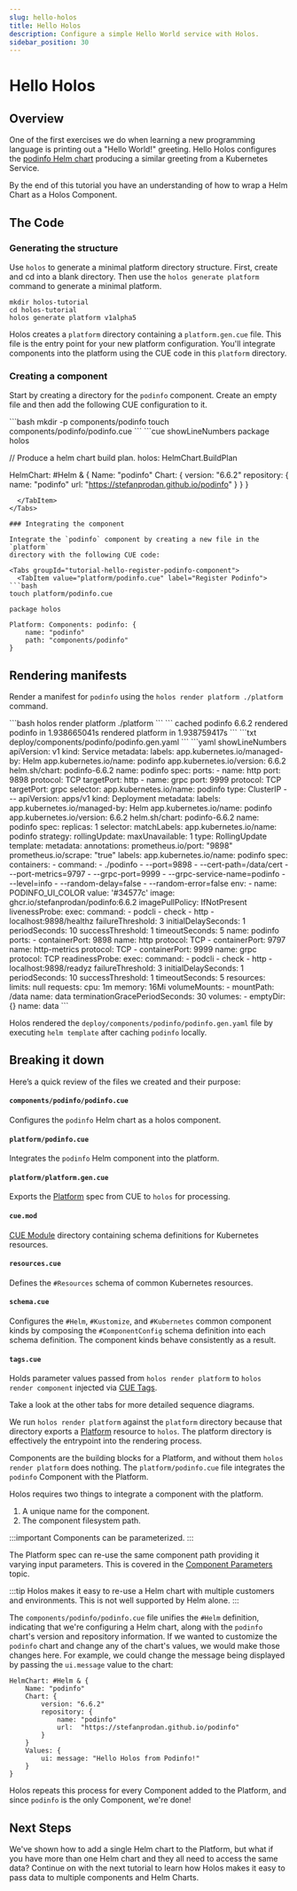 ```yaml
---
slug: hello-holos
title: Hello Holos
description: Configure a simple Hello World service with Holos.
sidebar_position: 30
---
```



# Hello Holos

## Overview

One of the first exercises we do when learning a new programming language is
printing out a "Hello World!" greeting. Hello Holos configures the [podinfo Helm
chart][podinfo] producing a similar greeting from a Kubernetes Service.

By the end of this tutorial you have an understanding of how to wrap a Helm
Chart as a Holos Component.

## The Code

### Generating the structure

Use `holos` to generate a minimal platform directory structure.  First, create
and cd into a blank directory. Then use the `holos generate platform` command to
generate a minimal platform.

```shell
mkdir holos-tutorial
cd holos-tutorial
holos generate platform v1alpha5
```

Holos creates a `platform` directory containing a `platform.gen.cue` file.  This
file is the entry point for your new platform configuration.  You'll integrate
components into the platform using the CUE code in this `platform` directory.

### Creating a component

Start by creating a directory for the `podinfo` component.  Create an empty file
and then add the following CUE configuration to it.

<Tabs groupId="tutorial-hello-podinfo-helm-cue-code">
  <TabItem value="components/podinfo/podinfo.cue" label="Podinfo Helm Chart">
```bash
mkdir -p components/podinfo
touch components/podinfo/podinfo.cue
```
```cue showLineNumbers
package holos

// Produce a helm chart build plan.
holos: HelmChart.BuildPlan

HelmChart: #Helm & {
	Name: "podinfo"
	Chart: {
		version: "6.6.2"
		repository: {
			name: "podinfo"
			url:  "https://stefanprodan.github.io/podinfo"
		}
	}
}
```
  </TabItem>
</Tabs>

### Integrating the component

Integrate the `podinfo` component by creating a new file in the `platform`
directory with the following CUE code:

<Tabs groupId="tutorial-hello-register-podinfo-component">
  <TabItem value="platform/podinfo.cue" label="Register Podinfo">
```bash
touch platform/podinfo.cue
```
```cue showLineNumbers
package holos

Platform: Components: podinfo: {
	name: "podinfo"
	path: "components/podinfo"
}
```
  </TabItem>
</Tabs>

## Rendering manifests

Render a manifest for `podinfo` using the `holos render platform ./platform`
command.

<Tabs groupId="tutorial-hello-render-manifests">
  <TabItem value="command" label="Command">
```bash
holos render platform ./platform
```
  </TabItem>
  <TabItem value="output" label="Output">
```
cached podinfo 6.6.2
rendered podinfo in 1.938665041s
rendered platform in 1.938759417s
```
  </TabItem>
  <TabItem value="manifest" label="Rendered Manifest">
```txt
deploy/components/podinfo/podinfo.gen.yaml
```
```yaml showLineNumbers
apiVersion: v1
kind: Service
metadata:
  labels:
    app.kubernetes.io/managed-by: Helm
    app.kubernetes.io/name: podinfo
    app.kubernetes.io/version: 6.6.2
    helm.sh/chart: podinfo-6.6.2
  name: podinfo
spec:
  ports:
  - name: http
    port: 9898
    protocol: TCP
    targetPort: http
  - name: grpc
    port: 9999
    protocol: TCP
    targetPort: grpc
  selector:
    app.kubernetes.io/name: podinfo
  type: ClusterIP
---
apiVersion: apps/v1
kind: Deployment
metadata:
  labels:
    app.kubernetes.io/managed-by: Helm
    app.kubernetes.io/name: podinfo
    app.kubernetes.io/version: 6.6.2
    helm.sh/chart: podinfo-6.6.2
  name: podinfo
spec:
  replicas: 1
  selector:
    matchLabels:
      app.kubernetes.io/name: podinfo
  strategy:
    rollingUpdate:
      maxUnavailable: 1
    type: RollingUpdate
  template:
    metadata:
      annotations:
        prometheus.io/port: "9898"
        prometheus.io/scrape: "true"
      labels:
        app.kubernetes.io/name: podinfo
    spec:
      containers:
      - command:
        - ./podinfo
        - --port=9898
        - --cert-path=/data/cert
        - --port-metrics=9797
        - --grpc-port=9999
        - --grpc-service-name=podinfo
        - --level=info
        - --random-delay=false
        - --random-error=false
        env:
        - name: PODINFO_UI_COLOR
          value: '#34577c'
        image: ghcr.io/stefanprodan/podinfo:6.6.2
        imagePullPolicy: IfNotPresent
        livenessProbe:
          exec:
            command:
            - podcli
            - check
            - http
            - localhost:9898/healthz
          failureThreshold: 3
          initialDelaySeconds: 1
          periodSeconds: 10
          successThreshold: 1
          timeoutSeconds: 5
        name: podinfo
        ports:
        - containerPort: 9898
          name: http
          protocol: TCP
        - containerPort: 9797
          name: http-metrics
          protocol: TCP
        - containerPort: 9999
          name: grpc
          protocol: TCP
        readinessProbe:
          exec:
            command:
            - podcli
            - check
            - http
            - localhost:9898/readyz
          failureThreshold: 3
          initialDelaySeconds: 1
          periodSeconds: 10
          successThreshold: 1
          timeoutSeconds: 5
        resources:
          limits: null
          requests:
            cpu: 1m
            memory: 16Mi
        volumeMounts:
        - mountPath: /data
          name: data
      terminationGracePeriodSeconds: 30
      volumes:
      - emptyDir: {}
        name: data
```
  </TabItem>
</Tabs>

Holos rendered the `deploy/components/podinfo/podinfo.gen.yaml` file by
executing `helm template` after caching `podinfo` locally.

## Breaking it down

Here’s a quick review of the files we created and their purpose:

#### `components/podinfo/podinfo.cue`

Configures the `podinfo` Helm chart as a holos component.

#### `platform/podinfo.cue`

Integrates the `podinfo` Helm component into the platform.

#### `platform/platform.gen.cue`

Exports the [Platform] spec from CUE to `holos` for processing.

#### `cue.mod`

[CUE Module] directory containing schema definitions for Kubernetes resources.

#### `resources.cue`

Defines the `#Resources` schema of common Kubernetes resources.

#### `schema.cue`

Configures the `#Helm`, `#Kustomize`, and `#Kubernetes` common component kinds
by composing the `#ComponentConfig` schema definition into each schema
definition.  The component kinds behave consistently as a result.

#### `tags.cue`

Holds parameter values passed from `holos render platform` to `holos render
component` injected via [CUE Tags].

<Tabs groupId="67C1EE71-3EA8-4568-9F6D-0072BA09FF12">
  <TabItem value="overview" label="Rendering Overview">
    Take a look at the other tabs for more detailed sequence diagrams.
    <RenderingOverview />
  </TabItem>
  <TabItem value="platform" label="Platform Sequence">
    <PlatformSequence />
  </TabItem>
  <TabItem value="component" label="Component Sequence">
    <ComponentSequence />
  </TabItem>
</Tabs>

We run `holos render platform` against the `platform` directory because that
directory exports a [Platform] resource to `holos`.  The platform directory is
effectively the entrypoint into the rendering process.

Components are the building blocks for a Platform, and without them `holos
render platform` does nothing. The `platform/podinfo.cue` file integrates the
`podinfo` Component with the Platform.

Holos requires two things to integrate a component with the platform.

1. A unique name for the component.
2. The component filesystem path.

:::important
Components can be parameterized.
:::

The Platform spec can re-use the same component path providing it varying input
parameters.  This is covered in the [Component Parameters] topic.

:::tip
Holos makes it easy to re-use a Helm chart with multiple customers and
environments.  This is not well supported by Helm alone.
:::

The `components/podinfo/podinfo.cue` file unifies the `#Helm`
definition, indicating that we're configuring a Helm chart, along with the
`podinfo` chart's version and repository information.  If we wanted to customize
the `podinfo` chart and change any of the chart's values, we would make those
changes here.  For example, we could change the message being displayed by
passing the `ui.message` value to the chart:

```cue
HelmChart: #Helm & {
	Name: "podinfo"
	Chart: {
		version: "6.6.2"
		repository: {
			name: "podinfo"
			url:  "https://stefanprodan.github.io/podinfo"
		}
	}
	Values: {
	    ui: message: "Hello Holos from Podinfo!"
	}
}
```

Holos repeats this process for every Component added to the Platform, and since `podinfo`
is the only Component, we're done!

## Next Steps

We've shown how to add a single Helm chart to the Platform, but what if you have
more than one Helm chart and they all need to access the same data?  Continue on
with the next tutorial to learn how Holos makes it easy to pass data to multiple
components and Helm Charts.

[podinfo]: https://github.com/stefanprodan/podinfo
[CUE Module]: https://cuelang.org/docs/reference/modules/
[CUE Tags]: https://cuelang.org/docs/howto/inject-value-into-evaluation-using-tag-attribute/
[Platform]: ../api/author.md#Platform
[Component Parameters]: ../topics/component-parameters.mdx
